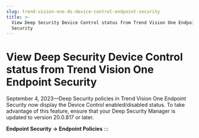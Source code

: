 ```yaml
---
slug: trend-vision-one-ds-device-control-endpoint-security
title: >-
  View Deep Security Device Control status from Trend Vision One Endpoint
  Security
---
```

# View Deep Security Device Control status from Trend Vision One Endpoint Security

September 4, 2023—Deep Security policies in Trend Vision One Endpoint Security now display the Device Control enabled/disabled status. To take advantage of this feature, ensure that your Deep Security Manager is updated to version 20.0.817 or later.

**Endpoint Security → Endpoint Policies**
:::
